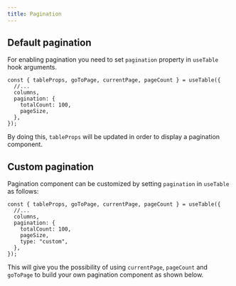 ```yaml
---
title: Pagination
---
```


## Default pagination

For enabling pagination you need to set `pagination` property in `useTable` hook arguments.

```tsx
const { tableProps, goToPage, currentPage, pageCount } = useTable({
  //...
  columns,
  pagination: {
    totalCount: 100,
    pageSize,
  },
});
```

By doing this, `tableProps` will be updated in order to display a pagination component.

<Preview id="pagination" />

## Custom pagination

Pagination component can be customized by setting `pagination` in `useTable` as follows:

```tsx
const { tableProps, goToPage, currentPage, pageCount } = useTable({
  //...
  columns,
  pagination: {
    totalCount: 100,
    pageSize,
    type: "custom",
  },
});
```

This will give you the possibility of using `currentPage`, `pageCount` and `goToPage` to build your own pagination component as shown below.

<Preview id="custom-pagination" />
